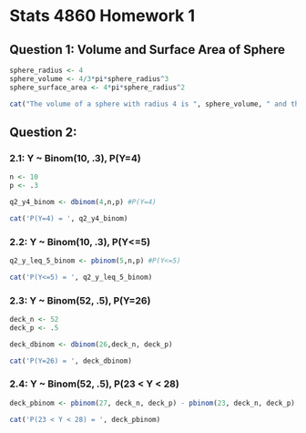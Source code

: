 # Stats 4860 Homework 1

## Question 1: Volume and Surface Area of Sphere

```r
sphere_radius <- 4
sphere_volume <- 4/3*pi*sphere_radius^3
sphere_surface_area <- 4*pi*sphere_radius^2

cat("The volume of a sphere with radius 4 is ", sphere_volume, " and the surface area is ", sphere_surface_area)
```

## Question 2: 

### 2.1: Y ~ Binom(10, .3), P(Y=4)

```r
n <- 10
p <- .3

q2_y4_binom <- dbinom(4,n,p) #P(Y=4)

cat('P(Y=4) = ', q2_y4_binom)
```

### 2.2: Y ~ Binom(10, .3), P(Y<=5)

```r
q2_y_leq_5_binom <- pbinom(5,n,p) #P(Y<=5)

cat('P(Y<=5) = ', q2_y_leq_5_binom)
```

### 2.3: Y ~ Binom(52, .5), P(Y=26)

```r
deck_n <- 52
deck_p <- .5

deck_dbinom <- dbinom(26,deck_n, deck_p)

cat('P(Y=26) = ', deck_dbinom)
```

### 2.4: Y ~ Binom(52, .5), P(23 < Y < 28)

```r
deck_pbinom <- pbinom(27, deck_n, deck_p) - pbinom(23, deck_n, deck_p)

cat('P(23 < Y < 28) = ', deck_pbinom)
```
